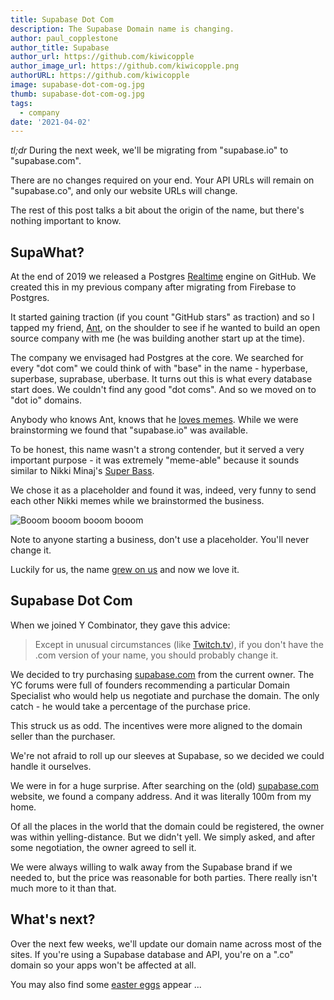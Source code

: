 ```yaml
---
title: Supabase Dot Com
description: The Supabase Domain name is changing.
author: paul_copplestone
author_title: Supabase
author_url: https://github.com/kiwicopple
author_image_url: https://github.com/kiwicopple.png
authorURL: https://github.com/kiwicopple
image: supabase-dot-com-og.jpg
thumb: supabase-dot-com-og.jpg
tags:
  - company
date: '2021-04-02'
---
```


_tl;dr_ During the next week, we'll be migrating from "supabase.io" to "supabase.com".

There are no changes required on your end. Your API URLs will remain on "supabase.co", and only our website URLs will change.

The rest of this post talks a bit about the origin of the name, but there's nothing important to know.

## SupaWhat?

At the end of 2019 we released a Postgres [Realtime](https://github.com/supabase/realtime) engine on GitHub.
We created this in my previous company after migrating from Firebase to Postgres.

It started gaining traction (if you count "GitHub stars" as traction) and so I tapped my friend, [Ant](https://twitter.com/AntWilson),
on the shoulder to see if he wanted to build an open source company with me (he was building another start up at the time).

The company we envisaged had Postgres at the core. We searched for every "dot com" we could think of with "base" in the name - hyperbase,
superbase, suprabase, uberbase. It turns out this is what every database start does. We couldn't find any good "dot coms".
And so we moved on to "dot io" domains.

Anybody who knows Ant, knows that he [loves memes](/blog/launch-week). While we were brainstorming
we found that "supabase.io" was available.

To be honest, this name wasn't a strong contender, but it served a very important purpose - it was extremely "meme-able" because
it sounds similar to Nikki Minaj's [Super Bass](https://youtu.be/4JipHEz53sU).

We chose it as a placeholder and found it was, indeed, very funny to send each other Nikki memes while we brainstormed the business.

![Booom booom booom booom](/images/blog/nikki-supabase.jpg)

Note to anyone starting a business, don't use a placeholder. You'll never change it.

Luckily for us, the name [grew on us](https://news.ycombinator.com/item?id=23325430) and now we love it.

## Supabase Dot Com

When we joined Y Combinator, they gave this advice:

> Except in unusual circumstances (like [Twitch.tv](http://twitch.tv/)), if you don't have the .com version of your name,
> you should probably change it.

We decided to try purchasing [supabase.com](http://supabase.com) from the current owner. The YC forums were full of founders
recommending a particular Domain Specialist who would help us negotiate and purchase the domain. The only catch - he would take
a percentage of the purchase price.

This struck us as odd. The incentives were more aligned to the domain seller than the purchaser.

We're not afraid to roll up our sleeves at Supabase, so we decided we could handle it ourselves.

We were in for a huge surprise. After searching on the (old) [supabase.com](http://supabase.com) website, we found a company address.
And it was literally 100m from my home.

Of all the places in the world that the domain could be registered, the owner was within yelling-distance. But we didn't yell. We simply
asked, and after some negotiation, the owner agreed to sell it.

We were always willing to walk away from the Supabase brand if we needed to, but the price was reasonable for both parties. There really
isn't much more to it than that.

## What's next?

Over the next few weeks, we'll update our domain name across most of the sites. If you're using a Supabase database and API, you're on
a ".co" domain so your apps won't be affected at all.

You may also find some [easter eggs](https://twitter.com/AntWilson/status/1354343248098070530) appear ...
